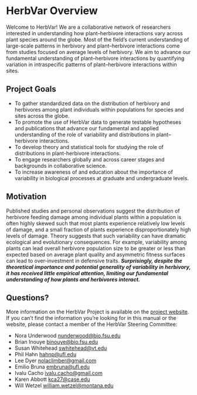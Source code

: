# HerbVar Overview {#sec-overview}

Welcome to HerbVar! We are a collaborative network of researchers interested in understanding how plant–herbivore interactions vary across plant species around the globe. Most of the field’s current understanding of large-scale patterns in herbivory and plant–herbivore interactions come from studies focused on average levels of herbivory. We aim to advance our fundamental understanding of plant–herbivore interactions by quantifying variation in intraspecific patterns of plant–herbivore interactions within sites.

## Project Goals

- To gather standardized data on the distribution of herbivory and herbivores among plant individuals within populations for species and sites across the globe.
- To promote the use of HerbVar data to generate testable hypotheses and publications that advance our fundamental and applied understanding of the role of variability and distributions in plant–herbivore interactions.
- To develop theory and statistical tools for studying the role of distributions in plant-herbivore interactions.
- To engage researchers globally and across career stages and backgrounds in collaborative science.
- To increase awareness of and education about the importance of variability in biological processes at graduate and undergraduate levels.


## Motivation

Published studies and personal observations suggest the distribution of herbivore feeding damage among individual plants within a population is often highly skewed such that most plants experience relatively low levels of damage, and a small fraction of plants experience disproportionately high levels of damage. Theory suggests that such variability can have dramatic ecological and evolutionary consequences. For example, variability among plants can lead overall herbivore population size to be greater or less than expected based on average plant quality and asymmetric fitness surfaces can lead to over-investment in defensive traits. ***Surprisingly, despite the theoretical importance and potential generality of variability in herbivory, it has received little empirical attention, limiting our fundamental understanding of how plants and herbivores interact.***


## Questions?

More information on the HerbVar Project is available on the [project website](https://herbvar.org/). If you can't find the information you're looking for in this manual or the website, please contact a member of the HerbVar Steering Committee: 

- Nora Underwood [nunderwood\@bio.fsu.edu](mailto:nunderwood@bio.fsu.edu){.email}  
- Brian Inouye [binouye\@bio.fsu.edu](mailto:binouye@bio.fsu.edu){.email}  
- Susan Whitehead [swhitehead\@vt.edu](mailto:swhitehead@vt.edu){.email}  
- Phil Hahn [hahnp\@ufl.edu](mailto:hahnp@ufl.edu){.email}  
- Lee Dyer [nolaclimber\@gmail.com](mailto:nolaclimber@gmail.com){.email}  
- Emilio Bruna [embruna\@ufl.edu](mailto:embruna@ufl.edu){.email}  
- Ivalu Cacho [ivalu.cacho\@gmail.com](mailto:ivalu.cacho@gmail.com){.email- }  
- Karen Abbott [kca27\@case.edu](mailto:kca27@case.edu){.email}  
- Will Wetzel [william.wetzel\@montana.edu](mailto:william.wetzel@montana.edu){.email}

